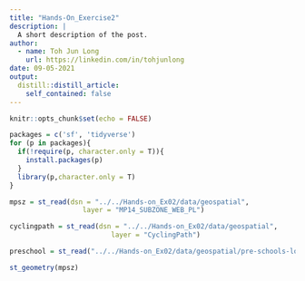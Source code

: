 ```yaml
---
title: "Hands-On_Exercise2"
description: |
  A short description of the post.
author:
  - name: Toh Jun Long
    url: https://linkedin.com/in/tohjunlong
date: 09-05-2021
output:
  distill::distill_article:
    self_contained: false
---
```



```r
knitr::opts_chunk$set(echo = FALSE)
```

```r
packages = c('sf', 'tidyverse')
for (p in packages){
  if(!require(p, character.only = T)){
    install.packages(p)
  }
  library(p,character.only = T)
}
```

```r
mpsz = st_read(dsn = "../../Hands-on_Ex02/data/geospatial", 
                  layer = "MP14_SUBZONE_WEB_PL")
```
```r
cyclingpath = st_read(dsn = "../../Hands-on_Ex02/data/geospatial", 
                         layer = "CyclingPath")
```
```r
preschool = st_read("../../Hands-on_Ex02/data/geospatial/pre-schools-location-kml.kml")
```

```r
st_geometry(mpsz)

```



